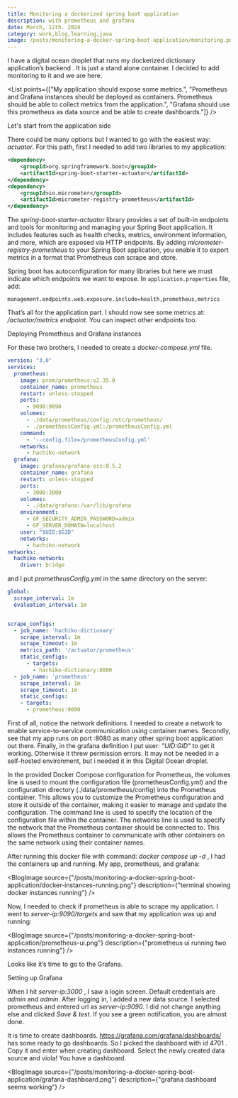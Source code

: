 ```yaml
---
title: Monitoring a dockerized spring boot application
description: with prometheus and grafana
date: March, 12th. 2024
category: work,blog,learning,java
image: /posts/monitoring-a-docker-spring-boot-application/monitoring.png
---
```



<Paragraph>I have a digital ocean droplet that runs my dockerized dictionary application’s backend . It is just a stand alone container. I decided to add monitoring to it and we are here.</Paragraph>

<List points={["My application should expose some metrics.", "Prometheus and Grafana instances should be deployed as containers. Prometheus should be able to collect metrics from the application.", "Grafana should use this prometheus as data source and be able to create dashboards."]} />

<HeaderTwo>Let's start from the application side</HeaderTwo>

<Paragraph>There could be many options but I wanted to go with the easiest way: <i>actuator</i>. For this path, first I needed to add two libraries to my application:</Paragraph>

```xml
<dependency>
	<groupId>org.springframework.boot</groupId>
	<artifactId>spring-boot-starter-actuator</artifactId>
</dependency>
<dependency>
	<groupId>io.micrometer</groupId>
	<artifactId>micrometer-registry-prometheus</artifactId>
</dependency>
```

<AIResponse>
  <Paragraph>The <i>spring-boot-starter-actuator</i> library provides a set of built-in endpoints and tools for monitoring and managing your Spring Boot application. It includes features such as health checks, metrics, environment information, and more, which are exposed via HTTP endpoints.</Paragraph>
  <Paragraph>By adding <i>micrometer-registry-prometheus</i> to your Spring Boot application, you enable it to export metrics in a format that Prometheus can scrape and store.</Paragraph>
</AIResponse>


<Paragraph>Spring boot has autoconfiguration for many libraries but here we must indicate which endpoints we want to expose. In `application.properties` file, add:</Paragraph>

```properties
management.endpoints.web.exposure.include=health,prometheus,metrics
```

<Paragraph>That’s all for the application part. I should now see some metrics at: <i>/actuator/metrics endpoint</i>. You can inspect other endpoints too.</Paragraph>

<HeaderTwo>Deploying Prometheus and Grafana instances</HeaderTwo>

<Paragraph>For these two brothers, I needed to create a <i>docker-compose.yml</i> file.</Paragraph>

```yaml	
version: "3.0"
services:
  prometheus:
    image: prom/prometheus:v2.35.0
    container_name: prometheus
    restart: unless-stopped
    ports:
      - 9090:9090
    volumes:
      - ./data/prometheus/config:/etc/prometheus/
      - ./prometheusConfig.yml:/prometheusConfig.yml
    command:
      - '--config.file=/prometheusConfig.yml'
    networks:
      - hachiko-network
  grafana:
    image: grafana/grafana-oss:8.5.2
    container_name: grafana
    restart: unless-stopped
    ports:
      - 3000:3000
    volumes:
      - ./data/grafana:/var/lib/grafana
    environment:
      - GF_SECURITY_ADMIN_PASSWORD=admin
      - GF_SERVER_DOMAIN=localhost
    user: "$UID:$GID"
    networks:
      - hachiko-network
networks:
  hachiko-network:
    driver: bridge
```

<Paragraph> and I put <i>prometheusConfig.yml</i> in the same directory on the server:</Paragraph>

```yaml
global:
  scrape_interval: 1m
  evaluation_interval: 1m 


scrape_configs:
  - job_name: 'hachiko-dictionary'
    scrape_interval: 1m
    scrape_timeout: 1m
    metrics_path: '/actuator/prometheus'
    static_configs:
      - targets:
        - hachiko-dictionary:8080
  - job_name: 'prometheus'
    scrape_interval: 1m
    scrape_timeout: 1m
    static_configs:
    - targets:
      - prometheus:9090
```

<Paragraph> First of all, notice the network definitions. I needed to create a network to enable service-to-service communication using container names.</Paragraph>
<Paragraph> Secondly, see that my app runs on port :8080 as many other spring boot application out there.</Paragraph>
<Paragraph> Finally, in the grafana definition I put user: <i>"$UID:$GID"</i> to get it working. Otherwise it threw permission errors. It may not be needed in a self-hosted environment, but i needed it in this Digital Ocean droplet.</Paragraph>

<AIResponse>
  <Paragraph> In the provided Docker Compose configuration for Prometheus, the volumes line is used to mount the configuration file (prometheusConfig.yml) and the configuration directory (./data/prometheus/config) into the Prometheus container. This allows you to customize the Prometheus configuration and store it outside of the container, making it easier to manage and update the configuration. The command line is used to specify the location of the configuration file within the container. The networks line is used to specify the network that the Prometheus container should be connected to. This allows the Prometheus container to communicate with other containers on the same network using their container names.</Paragraph>
</AIResponse>

<Paragraph>After running this docker file with command: <i>docker compose up -d</i> , I had the containers up and running. My app, prometheus, and grafana:</Paragraph>

<BlogImage source={"/posts/monitoring-a-docker-spring-boot-application/docker-instances-running.png"} description={"terminal showing docker instances running"} />

<Paragraph>Now, I needed to check if prometheus is able to scrape my application. I went to <i>server-ip:9090/targets</i> and saw that my application was up and running:</Paragraph>

<BlogImage source={"/posts/monitoring-a-docker-spring-boot-application/prometheus-ui.png"} description={"prometheus ui running two instances running"} />

<Paragraph>Looks like it’s time to go to the Grafana.</Paragraph>

<HeaderTwo>Setting up Grafana</HeaderTwo>

<Paragraph>When I hit <i>server-ip:3000</i> , I saw a login screen. Default credentials are <i>admin</i> and <i>admin</i>. After logging in, I added a new data source. I selected prometheus and entered url as <i>server-ip:9090</i>. I did not change anything else and clicked <i>Save & test</i>. If you see a green notification, you are almost done.</Paragraph>

<Paragraph>It is time to create dashboards. https://grafana.com/grafana/dashboards/ has some ready to go dashboards. So I picked the dashboard with id 4701 . Copy it and enter when creating dashboard. Select the newly created data source and viola! You have a dashboard.</Paragraph>

<BlogImage source={"/posts/monitoring-a-docker-spring-boot-application/grafana-dashboard.png"} description={"grafana dashboard seems working"} />